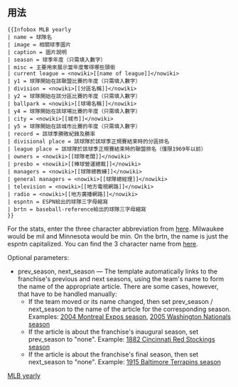 {{Documentation subpage}}
<!-- PLEASE ADD CATEGORIES AND INTERWIKIS AT THE BOTTOM OF THIS PAGE -->

== 用法 ==
<pre>
{{Infobox MLB yearly
| name = 球隊名
| image = 相關球季圖片
| caption = 圖片說明
| season = 球季年度（只需填入數字） 
| misc = 主要用來展示當年度奪得哪些頭銜
| current league = <nowiki>[[name of league]]</nowiki> 
| y1 = 球隊開始在該聯盟比賽的年度（只需填入數字） 
| division = <nowiki>[[分區名稱]]</nowiki> 
| y2 = 球隊開始在該分區比賽的年度（只需填入數字）
| ballpark = <nowiki>[[球場名稱]]</nowiki> 
| y4 = 球隊開始在該球場比賽的年度（只需填入數字） 
| city = <nowiki>[[城市]]</nowiki> 
| y5 = 球隊開始在該城市比賽的年度（只需填入數字） 
| record = 該球季勝敗紀錄及勝率
| divisional place = 該球隊於該球季正規賽結束時的分區排名
| league place = 該球隊於該球季正規賽結束時的聯盟排名（僅限1969年以前）
| owners = <nowiki>[[球隊老闆]]</nowiki>
| presbo = <nowiki>[[棒球營運總裁]]</nowiki>
| managers = <nowiki>[[球隊總教練]]</nowiki>
| general managers = <nowiki>[[球隊總經理]]</nowiki>
| television = <nowiki>[[地方電視網路]]</nowiki>
| radio = <nowiki>[[地方廣播網路]]</nowiki> 
| espntn = ESPN給出的球隊三字母縮寫
| brtn = baseball-reference給出的球隊三字母縮寫
}}
</pre>

For the stats, enter the three character abbreviation from [http://sports.espn.go.com/mlb/teams here]. Milwaukee would be mil and Minnesota would be min. On the brtn, the name is just the espntn capitalized. You can find the 3 character name from [http://www.baseball-reference.com/teams/ here].

Optional parameters:
* prev_season, next_season — The template automatically links to the franchise's previous and next seasons, using the team's name to form the name of the appropriate article. There are some cases, however, that have to be handled manually:
** If the team moved or its name changed, then set prev_season / next_season to the name of the article for the corresponding season. Examples: [[2004 Montreal Expos season]], [[2005 Washington Nationals season]]
** If the article is about the franchise's inaugural season, set prev_season to "none". Example: [[1882 Cincinnati Red Stockings season]]
** If the article is about the franchise's final season, then set next_season to "none". Example: [[1915 Baltimore Terrapins season]]
<includeonly>
<!-- CATEGORIES AND INTERWIKIS HERE, THANKS -->
[[Category:棒球信息框模板|MLB yearly]]
</includeonly>
